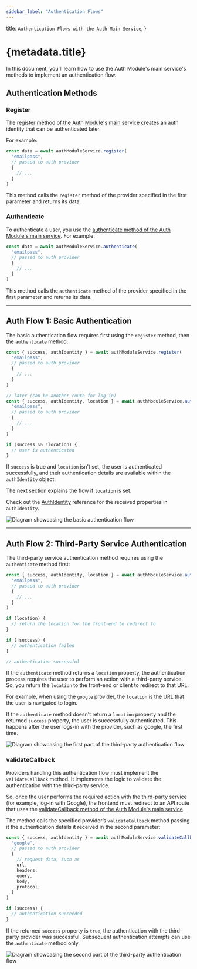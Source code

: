 ```yaml
---
sidebar_label: "Authentication Flows"
---
```


  title: `Authentication Flows with the Auth Main Service`,
}

# {metadata.title}

In this document, you'll learn how to use the Auth Module's main service's methods to implement an authentication flow.

## Authentication Methods

### Register

The [register method of the Auth Module's main service](/references/auth/register) creates an auth identity that can be authenticated later.

For example:

```ts
const data = await authModuleService.register(
  "emailpass",
  // passed to auth provider
  {
    // ...
  }
)
```

This method calls the `register` method of the provider specified in the first parameter and returns its data.

### Authenticate

To authenticate a user, you use the [authenticate method of the Auth Module's main service](/references/auth/authenticate). For example:

```ts
const data = await authModuleService.authenticate(
  "emailpass",
  // passed to auth provider
  {
    // ...
  }
)
```

This method calls the `authenticate` method of the provider specified in the first parameter and returns its data.

---

## Auth Flow 1: Basic Authentication

The basic authentication flow requires first using the `register` method, then the `authenticate` method:

```ts
const { success, authIdentity } = await authModuleService.register(
  "emailpass",
  // passed to auth provider
  {
    // ...
  }
)

// later (can be another route for log-in)
const { success, authIdentity, location } = await authModuleService.authenticate(
  "emailpass",
  // passed to auth provider
  {
    // ...
  }
)

if (success && !location) {
  // user is authenticated
}
```

If `success` is true and `location` isn't set, the user is authenticated successfully, and their authentication details are available within the `authIdentity` object.

The next section explains the flow if `location` is set.

<Note>

Check out the [AuthIdentity](/references/auth/models/AuthIdentity) reference for the received properties in `authIdentity`.

</Note>

![Diagram showcasing the basic authentication flow](https://res.cloudinary.com/dza7lstvk/image/upload/v1711373749/Medusa%20Resources/basic-auth_lgpqsj.jpg)

---

## Auth Flow 2: Third-Party Service Authentication

The third-party service authentication method requires using the `authenticate` method first:

```ts
const { success, authIdentity, location } = await authModuleService.authenticate(
  "emailpass",
  // passed to auth provider
  {
    // ...
  }
)

if (location) {
  // return the location for the front-end to redirect to
}

if (!success) {
  // authentication failed
}

// authentication successful
```

If the `authenticate` method returns a `location` property, the authentication process requires the user to perform an action with a third-party service. So, you return the `location` to the front-end or client to redirect to that URL.

For example, when using the `google` provider, the `location` is the URL that the user is navigated to login.

If the `authenticate` method doesn't return a `location` property and the returned `success` property, the user is successfully authenticated. This happens after the user logs-in with the provider, such as google, the first time.

![Diagram showcasing the first part of the third-party authentication flow](https://res.cloudinary.com/dza7lstvk/image/upload/v1711374847/Medusa%20Resources/third-party-auth-1_enyedy.jpg)

### validateCallback

Providers handling this authentication flow must implement the `validateCallback` method. It implements the logic to validate the authentication with the third-party service.

So, once the user performs the required action with the third-party service (for example, log-in with Google), the frontend must redirect to an API route that uses the [validateCallback method of the Auth Module's main service](/references/auth/validateCallback).

The method calls the specified provider’s `validateCallback` method passing it the authentication details it received in the second parameter:

```ts
const { success, authIdentity } = await authModuleService.validateCallback(
  "google",
  // passed to auth provider
  {
    // request data, such as
    url,
    headers,
    query,
    body,
    protocol,
  }
)

if (success) {
  // authentication succeeded
}
```

If the returned `success` property is `true`, the authentication with the third-party provider was successful. Subsequent authentication attempts can use the `authenticate` method only.

![Diagram showcasing the second part of the third-party authentication flow](https://res.cloudinary.com/dza7lstvk/image/upload/v1711375123/Medusa%20Resources/third-party-auth-2_kmjxju.jpg)
